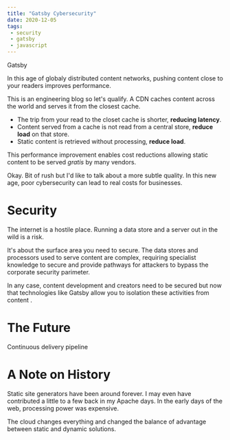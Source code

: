 ```yaml
---
title: "Gatsby Cybersecurity"
date: 2020-12-05
tags:
 - security
 - gatsby
 - javascript
---
```


Gatsby

In this age of globaly distributed content networks, pushing content close to your readers improves performance.

This is an engineering blog so let's qualify. A CDN caches content across the world and serves it from the closest cache.

 * The trip from your read to the closet cache is shorter, **reducing latency**.
 * Content served from a cache is not read from a central store, **reduce load** on that store.
 * Static content is retrieved without processing, **reduce load**.

This performance improvement enables cost reductions allowing static content to be served *gratis* by many vendors.

Okay. Bit of rush but I'd like to talk about a more subtle quality. In this new age, poor cybersecurity can lead to
real costs for businesses.

# Security

The internet is a hostile place. Running a data store and a server out in the wild is a risk.

It's about the surface area you need to secure. The data stores and processors used to serve content are complex,
requiring specialist knowledge to secure and provide pathways for attackers to bypass the corporate security
parimeter.

In any case, content development and creators need to be secured but now that technologies like Gatsby allow you to
isolation these activities from content .

# The Future

Continuous delivery pipeline

# A Note on History

Static site generators have been around forever. I may even have contributed a little to a few back in my Apache days.
In the early days of the web, processing power was expensive.

The cloud changes everything and changed the balance of advantage between static and dynamic solutions.

